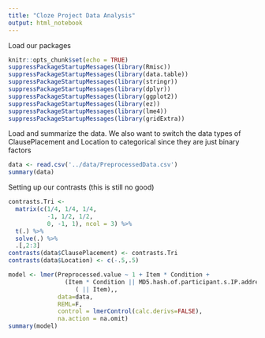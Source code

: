 ```yaml
---
title: "Cloze Project Data Analysis"
output: html_notebook
---
```


Load our packages
```r
knitr::opts_chunk$set(echo = TRUE)
suppressPackageStartupMessages(library(Rmisc))
suppressPackageStartupMessages(library(data.table))
suppressPackageStartupMessages(library(stringr))
suppressPackageStartupMessages(library(dplyr))
suppressPackageStartupMessages(library(ggplot2))
suppressPackageStartupMessages(library(ez))
suppressPackageStartupMessages(library(lme4))
suppressPackageStartupMessages(library(gridExtra))
```

Load and summarize the data. We also want to switch the data types of 
ClausePlacement and Location to categorical since they are just binary factors

```r
data <- read.csv('../data/PreprocessedData.csv')
summary(data)
```

Setting up our contrasts (this is still no good)
```r
contrasts.Tri <- 
  matrix(c(1/4, 1/4, 1/4,
           -1, 1/2, 1/2, 
           0, -1, 1), ncol = 3) %>%
  t(.) %>%
  solve(.) %>%
  .[,2:3]
contrasts(data$ClausePlacement) <- contrasts.Tri
contrasts(data$Location) <- c(-.5,.5)
```

```r
model <- lmer(Preprocessed.value ~ 1 + Item * Condition +
                (Item * Condition || MD5.hash.of.participant.s.IP.address) +
                   ( || Item),, 
              data=data, 
              REML=F,
              control = lmerControl(calc.derivs=FALSE), 
              na.action = na.omit)
summary(model)
```
